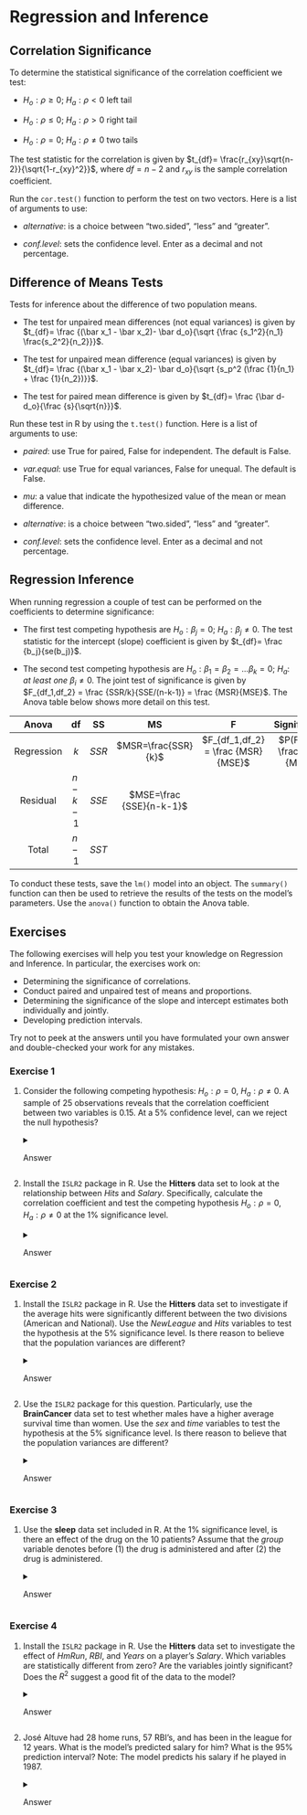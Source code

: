 # Regression and Inference



## Correlation Significance 

To determine the statistical significance of the correlation coefficient we test:

-   $H_o: \rho \geq 0$; $H_a: \rho <0$ left tail

-   $H_o: \rho \leq 0$; $H_a: \rho >0$ right tail

-   $H_o: \rho = 0$; $H_a: \rho \neq 0$ two tails

The test statistic for the correlation is given by $t_{df}= \frac{r_{xy}\sqrt{n-2}}{\sqrt{1-r_{xy}^2}}$, where $df=n-2$ and $r_{xy}$ is the sample correlation coefficient.

Run the `cor.test()` function to perform the test on two vectors. Here is a list of arguments to use:

-   *alternative*: is a choice between "two.sided", "less" and "greater".

-   *conf.level*: sets the confidence level. Enter as a decimal and not percentage.

## Difference of Means Tests

Tests for inference about the difference of two population means.

-   The test for unpaired mean differences (not equal variances) is given by $t_{df}= \frac {(\bar x_1 - \bar x_2)- \bar d_o}{\sqrt {\frac {s_1^2}{n_1} \frac{s_2^2}{n_2}}}$.

-   The test for unpaired mean difference (equal variances) is given by $t_{df}= \frac {(\bar x_1 - \bar x_2)- \bar d_o}{\sqrt {s_p^2 (\frac {1}{n_1} + \frac {1}{n_2})}}$.

-   The test for paired mean difference is given by $t_{df}= \frac {\bar d- d_o}{\frac {s}{\sqrt{n}}}$.

Run these test in R by using the `t.test()` function. Here is a list of arguments to use:

-   *paired*: use True for paired, False for independent. The default is False.

-   *var.equal*: use True for equal variances, False for unequal. The default is False.

-   *mu*: a value that indicate the hypothesized value of the mean or mean difference.

-   *alternative*: is a choice between "two.sided", "less" and "greater".

-   *conf.level*: sets the confidence level. Enter as a decimal and not percentage.

## Regression Inference

When running regression a couple of test can be performed on the coefficients to determine significance:

-   The first test competing hypothesis are $H_o: \beta_j = 0$; $H_a: \beta_j \ne 0$. The test statistic for the intercept (slope) coefficient is given by $t_{df}= \frac {b_j}{se(b_j)}$.

-   The second test competing hypothesis are $H_o: \beta_1=\beta_2=...\beta_k=0$; $H_a:$ *at least one* $\beta_i \neq 0$. The joint test of significance is given by $F_{df_1,df_2} = \frac {SSR/k}{SSE/(n-k-1)} = \frac {MSR}{MSE}$. The Anova table below shows more detail on this test.

| Anova | df | SS | MS | F | Significance |
|:----------:|:----------:|:----------:|:----------:|:-------------:|:----------:|
| Regression | $k$ | $SSR$ | $MSR=\frac{SSR}{k}$ | $F_{df_1,df_2} = \frac {MSR}{MSE}$ | $P(F) \geq \frac{MSR}{MSE}$ |
| Residual | $n-k-1$ | $SSE$ | $MSE=\frac {SSE}{n-k-1}$ |  |  |
| Total | $n-1$ | $SST$ |  |  |  |

To conduct these tests, save the `lm()` model into an object. The `summary()` function can then be used to retrieve the results of the tests on the model's parameters. Use the `anova()` function to obtain the Anova table.

## Exercises

The following exercises will help you test your knowledge on Regression and Inference. In particular, the exercises work on:

-   Determining the significance of correlations.
-   Conduct paired and unpaired test of means and proportions.
-   Determining the significance of the slope and intercept estimates both individually and jointly.
-   Developing prediction intervals.

Try not to peek at the answers until you have formulated your own answer and double-checked your work for any mistakes.

### Exercise 1 {.unnumbered}

1.  Consider the following competing hypothesis: $H_{o}: \rho=0$, $H_{a}: \rho \neq 0$. A sample of $25$ observations reveals that the correlation coefficient between two variables is $0.15$. At a $5$% confidence level, can we reject the null hypothesis?

    <details>
    <summary>Answer</summary>
    *At the 5% significance level, we cannot reject the null since the p-value is 0.47 > 0.05.*

    *Recall that the t-stat is calculated by \(\frac{r_{xy}\sqrt{n-2}}{\sqrt{1-r_{xy}^2}}\). We can use R as a calculator to calculate this value:*

    ```r
    rxy <- 0.15
    n <- 25
    (tstat <- (rxy * sqrt(n - 2)) / (sqrt(1 - rxy^2)))
    ```

    *Now, we can estimate the p-value using the `pt()` function:*

    ```r
    2 * pt(tstat, n - 2, lower.tail = FALSE)
    ```
    </details>

2.  Install the `ISLR2` package in R. Use the **Hitters** data set to look at the relationship between *Hits* and *Salary*. Specifically, calculate the correlation coefficient and test the competing hypothesis $H_{o}: \rho=0$, $H_{a}: \rho \neq 0$ at the $1$% significance level.

    <details>
    <summary>Answer</summary>
    *The estimated correlation of 0.44 and the t-value is 7.89. Since the p-value is approximately 0, we reject the null hypothesis \(H_{o}: \rho=0\).* 

    *Once the `ISLR2` package is downloaded, it can be loaded to R using the `library()` function. The `cor.test()` function conducts the appropriate test of significance.*

    ```r
    library(ISLR2)
    cor.test(Hitters$Salary, Hitters$Hits, conf.level = 0.95)
    ```
    </details>

### Exercise 2 {.unnumbered}

1.  Install the `ISLR2` package in R. Use the **Hitters** data set to investigate if the average hits were significantly different between the two divisions (American and National). Use the *NewLeague* and *Hits* variables to test the hypothesis at the $5$% significance level. Is there reason to believe that the population variances are different?

    <details>
    <summary>Answer</summary>
    *There is no reason to believe that the population variances are different. Players are recruited from what seems to be a common pool. At a 5% significance level, the difference of the two means is not significantly different from zero. We can't reject the null hypothesis.*

    *We will use the `t.test()` function in R to test the hypothesis. We note that the test is not paired, two-sided, and assumes equal variances in the population.*

    ```r
    t.test(Hitters$Hits[Hitters$NewLeague == "A"],
           Hitters$Hits[Hitters$NewLeague == "N"], paired = FALSE, 
           alternative = "two.sided", mu = 0, var.equal = TRUE,
           conf.level = 0.95)
    ```
    </details>

2.  Use the `ISLR2` package for this question. Particularly, use the **BrainCancer** data set to test whether males have a higher average survival time than women. Use the *sex* and *time* variables to test the hypothesis at the $5$% significance level. Is there reason to believe that the population variances are different?

    <details>
    <summary>Answer</summary>
    *There might be reason to believe that the population variances are different. Women and men are known to have medical differences. At a 5% significance level, the average survival time of men seems not to be larger than that of women. We can't reject the null hypothesis \(H_{o}: \bar{x}_{1} - \bar{x}_{2} \leq 0\).* 

    *Once more use the `t.test()` function in R to test the hypothesis. Note that the test is not paired, right-tailed, and assumes different variances in the population.*

    ```r
    t.test(BrainCancer$time[BrainCancer$sex == "Male"],
           BrainCancer$time[BrainCancer$sex == "Female"], paired = FALSE, 
           alternative = "greater", mu = 0, var.equal = FALSE,
           conf.level = 0.95)
    ```
    </details>

### Exercise 3 {.unnumbered}

1.  Use the **sleep** data set included in R. At the $1$% significance level, is there an effect of the drug on the $10$ patients? Assume that the *group* variable denotes before ($1$) the drug is administered and after ($2$) the drug is administered.

    <details>
    <summary>Answer</summary>
    *The drug seems to have an effect as we can reject the null hypothesis \(H_{o}: \bar{d} = 0\). The difference of means seems to be statistically different from zero.*

    *Use the `t.test()` function once more in R. Make sure to note that the test is paired and two-tailed.*

    ```r
    t.test(sleep$extra[sleep$group == 1],
           sleep$extra[sleep$group == 2], paired = TRUE,
           alternative = "two.sided", mu = 0, conf.level = 0.99)
    ```
    </details>

### Exercise 4 {.unnumbered}

1.  Install the `ISLR2` package in R. Use the **Hitters** data set to investigate the effect of *HmRun*, *RBI*, and *Years* on a player's *Salary*. Which variables are statistically different from zero? Are the variables jointly significant? Does the $R^2$ suggest a good fit of the data to the model?

    <details>
    <summary>Answer</summary>
    *Both RBI and Years are statistically significant, and the salary of a player increases as they gain more experience and have more RBIs. Home runs do not seem to have an impact on the salary of a player according to the data. The F-statistic reveals that the coefficients are jointly significant since the p-value is approximately zero. Both the Multiple and Adjusted \(R^2\) suggest that the model only accounts for 32% of the variation in Salary. We might have to include more variables in our model to better explain the salary of a player.*

    *We can run a linear regression in R by using the `lm()` function. We'll use the `summary()` function to get more details on the model's performance.*

    ```r
    fit <- lm(Salary ~ HmRun + RBI + Years, data = Hitters)
    summary(fit)
    ```
    </details>

2.  José Altuve had $28$ home runs, $57$ RBI's, and has been in the league for $12$ years. What is the model's predicted salary for him? What is the $95$% prediction interval? Note: The model predicts his salary if he played in $1987$.

    <details>
    <summary>Answer</summary>
    *The predicted salary is 619.93, and the 95% prediction interval is [-129.89, 1369.7].*

    ```r
    new <- data.frame(HmRun = 28, RBI = 57, Years = 12)
    predict(fit, newdata = new, level = 0.95, interval = "prediction")
    ```
    </details>